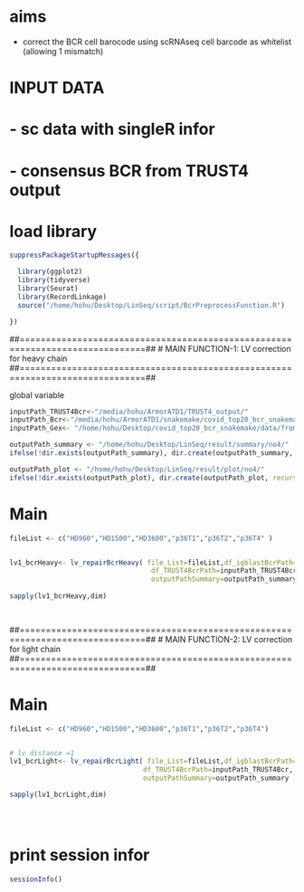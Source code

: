 # aims
   - correct the BCR cell barocode using scRNAseq cell barcode as whitelist (allowing 1 mismatch)

# INPUT DATA 
#   - sc data with singleR infor
#   - consensus BCR from TRUST4 output 




# load library

```r
suppressPackageStartupMessages({

  library(ggplot2)
  library(tidyverse)
  library(Seurat)
  library(RecordLinkage)
  source("/home/hohu/Desktop/LinSeq/script/BcrPreprocessFunction.R")

})
```



  

##==============================================================================##
#    MAIN FUNCTION-1: LV correction for heavy chain 
##==============================================================================##

global variable
```r

inputPath_TRUST4Bcr<-"/media/hohu/ArmorATD1/TRUST4_output/"
inputPath_Bcr<-"/media/hohu/ArmorATD1/snakemake/covid_top20_bcr_snakemake/results/summary/pip4/step6/" # acctually results from pip5
inputPath_Gex<- "/home/hohu/Desktop/covid_top20_bcr_snakemake/data/from_xiaoli/singleR/rename/"

outputPath_summary <- "/home/hohu/Desktop/LinSeq/result/summary/no4/"
ifelse(!dir.exists(outputPath_summary), dir.create(outputPath_summary, recursive = T),FALSE)

outputPath_plot <- "/home/hohu/Desktop/LinSeq/result/plot/no4/"
ifelse(!dir.exists(outputPath_plot), dir.create(outputPath_plot, recursive = T),FALSE)

```

 
# Main 
 
 
```r
fileList <- c("HD960","HD1500","HD3600","p36T1","p36T2","p36T4" )


lv1_bcrHeavy<- lv_repairBcrHeavy( file_List=fileList,df_igblastBcrPath=inputPath_Bcr, 
                                   df_TRUST4BcrPath=inputPath_TRUST4Bcr, df_scRdsPath=inputPath_Gex,outputPathPlot=outputPath_plot,
                                   outputPathSummary=outputPath_summary)
  
sapply(lv1_bcrHeavy,dim)

 
```

  

##==============================================================================##
#    MAIN FUNCTION-2: LV correction for light chain 
##==============================================================================##
 
# Main 
 
```r

fileList <- c("HD960","HD1500","HD3600","p36T1","p36T2","p36T4")


# lv distance =1 
lv1_bcrLight<- lv_repairBcrLight( file_List=fileList,df_igblastBcrPath=inputPath_Bcr,  
                                 df_TRUST4BcrPath=inputPath_TRUST4Bcr, df_scRdsPath=inputPath_Gex,outputPathPlot=outputPath_plot,
                                 outputPathSummary=outputPath_summary )

sapply(lv1_bcrLight,dim)


 


```


 
# print session infor
```r
sessionInfo()
```





